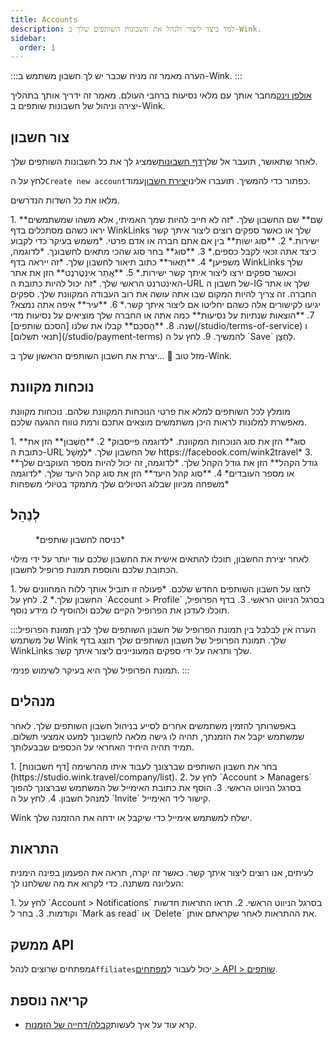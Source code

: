 ```yaml
---
title: Accounts
description: למד כיצד ליצור ולנהל את חשבונות השותפים שלך ב-Wink.
sidebar:
  order: 1
---
```


:::הערה
מאמר זה מניח שכבר יש לך חשבון משתמש ב-Wink.
:::

[אולפן וינק](https://studio.wink.travel)מחבר אותך עם מלאי נסיעות ברחבי העולם. מאמר זה ידריך אותך בתהליך יצירה וניהול של חשבונות שותפים ב-Wink.

## צור חשבון

לאחר שתאושר, תועבר אל שלך[דף חשבונות](https://studio.wink.travel/company/list)שמציג לך את כל חשבונות השותפים שלך.

לחץ על ה`Create new account`כפתור כדי להמשיך. תועברו אלינו[יצירת חשבון](https://studio.wink.travel/company/create)עמוד.

מלאו את כל השדות הנדרשים.

<Steps>
  1. **שֵׁם** שם החשבון שלך. *זה לא חייב להיות שמך האמיתי, אלא משהו שמשתמשים יראו כשהם מסתכלים בדף WinkLinks שלך או כאשר ספקים רוצים ליצור איתך קשר ישירות.*
  2. **סוג ישות** בין אם אתם חברה או אדם פרטי. *משמש בעיקר כדי לקבוע כיצד אתה זכאי לקבל כספים.*
  3. **סוּג** בחר סוג שהכי מתאים לחשבונך. *לדוגמה, משפיען*
  4. **תֵאוּר** כתוב תיאור לחשבון שלך. *זה ייראה בדף WinkLinks שלך וכאשר ספקים ירצו ליצור איתך קשר ישירות.*
  5. **אֲתַר אִינטֶרנֶט** הזן את אתר האינטרנט הראשי שלך. *זה יכול להיות כתובת ה-URL של חשבון ה-IG שלך או אתר החברה. זה צריך להיות המקום שבו אתה עושה את רוב העבודה המקוונת שלך. ספקים יגיעו לקישורים אלה כשהם יחליטו אם ליצור איתך קשר.*
  6. **עִיר** איפה אתה נמצא?
  7. **הוצאות שנתיות על נסיעות** כמה אתה או החברה שלך מוציאים על נסיעות מדי שנה.
  8. **הֶסכֵּם** קבלו את שלנו [הסכם שותפים](/studio/terms-of-service) ו [תנאי תשלום](/studio/payment-terms) להמשיך.
  9. לחץ על ה `Save` לַחְצָן.
</Steps>


מזל טוב 🎉 ...יצרת את חשבון השותפים הראשון שלך ב-Wink.

## נוכחות מקוונת

מומלץ לכל השותפים למלא את פרטי הנוכחות המקוונת שלהם. נוכחות מקוונת מאפשרת למלונות לראות היכן משתמשים מוצאים אתכם ורמת טווח ההגעה שלכם.

<Steps>
  1. **סוּג** הזן את סוג הנוכחות המקוונת. *לדוגמה פייסבוק*
  2. **חֶשְׁבּוֹן** הזן את כתובת ה-URL של החשבון שלך. *לְמָשָׁל https://facebook.com/wink2travel*
  3. **גודל הקהל** הזן את גודל הקהל שלך. *לדוגמה, זה יכול להיות מספר העוקבים שלך או מספר העובדים*
  4. **סוג קהל היעד** הזן את סוג קהל היעד שלך. *לדוגמה משפחה מכיוון שבלוג הטיולים שלך מתמקד בטיולי משפחות*
</Steps>


## לְנַהֵל

<figure>
  <CloudinaryImage width="350" height="448" resize="scale" quality="best" alt="חשבון שותפים" src="academy/affiliate-account" errorImage="noimage_opaque_nyrtl0.png" />

  <figcaption>*כניסה לחשבון שותפים*</figcaption>
</figure>


לאחר יצירת החשבון, תוכלו להתאים אישית את החשבון שלכם עוד יותר על ידי מילוי הכתובת שלכם והוספת תמונת פרופיל לחשבון.

<Steps>
  1. לחצו על חשבון השותפים החדש שלכם. *פעולה זו תוביל אותך ללוח המחוונים של החשבון שלך.*
  2. לחץ על `Account > Profile` בסרגל הניווט הראשי.
  3. בדף הפרופיל, תוכלו לעדכן את הפרופיל הקיים שלכם ולהוסיף לו מידע נוסף.
</Steps>


:::הערה
אין לבלבל בין תמונת הפרופיל של חשבון השותפים שלך לבין תמונת הפרופיל של משתמש Wink שלך. תמונת הפרופיל של חשבון השותפים שלך תוצג בדף WinkLinks שלך ותראה על ידי ספקים המעוניינים ליצור איתך קשר.

תמונת הפרופיל שלך היא בעיקר לשימוש פנימי.
:::

## מנהלים

באפשרותך להזמין משתמשים אחרים לסייע בניהול חשבון השותפים שלך. לאחר שמשתמש יקבל את הזמנתך, תהיה לו גישה מלאה לחשבונך למעט אמצעי תשלום. תמיד תהיה היחיד האחראי על הכספים שבבעלותך.

<Steps>
  1. בחר את חשבון השותפים שברצונך לעבוד איתו מהרשימה [דף חשבונות](https://studio.wink.travel/company/list).
  2. לחץ על `Account > Managers` בסרגל הניווט הראשי.
  3. הוסף את כתובת האימייל של המשתמש שברצונך להפוך למנהל חשבון.
  4. לחץ על ה `Invite` קישור ליד האימייל.
</Steps>


Wink ישלח למשתמש אימייל כדי שיקבל או ידחה את ההזמנה שלך.

## התראות

לעיתים, אנו רוצים ליצור איתך קשר. כאשר זה יקרה, תראה את הפעמון בפינה הימנית העליונה משתנה.
כדי לקרוא את מה ששלחנו לך:

<Steps>
  1. לחץ על `Account > Notifications` בסרגל הניווט הראשי.
  2. תראו התראות חדשות וקודמות.
  3. בחר ל `Mark as read` אוֹ `Delete` את ההתראות לאחר שקראתם אותן.
</Steps>


## ממשק API

מפתחים שרוצים לנהל`Affiliates`יכול לעבור ל[מפתחים > API > שותפים](/developers/apis/#affiliate-api).

## קריאה נוספת

* קרא עוד על איך לעשות[קבלה/דחייה של הזמנות](/user/invites).

